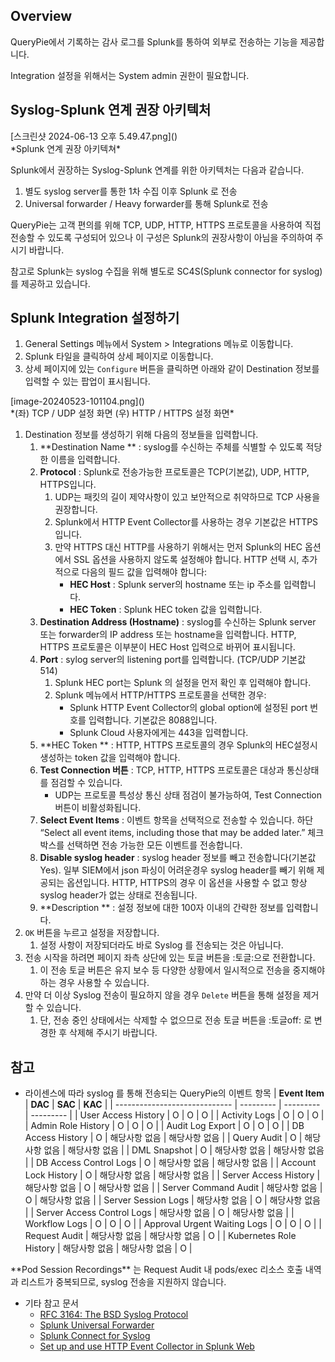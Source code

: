 
## Overview

QueryPie에서 기록하는 감사 로그를 Splunk를 통하여 외부로 전송하는 기능을 제공합니다.

<Callout type="info">
Integration 설정을 위해서는 System admin 권한이 필요합니다.
</Callout>


## Syslog-Splunk 연계 권장 아키텍처

<p align="center">
<div>[스크린샷 2024-06-13 오후 5.49.47.png]()</div>
*Splunk 연계 권장 아키텍쳐*
</p>

Splunk에서 권장하는 Syslog-Splunk 연계를 위한 아키텍처는 다음과 같습니다.

1. 별도 syslog server를 통한 1차 수집 이후 Splunk 로 전송 
2. Universal forwarder / Heavy forwarder를 통해 Splunk로 전송

<Callout type="important">
QueryPie는 고객 편의를 위해 TCP, UDP, HTTP, HTTPS 프로토콜을 사용하여 직접 전송할 수 있도록 구성되어 있으나 이 구성은 Splunk의 권장사항이 아님을 주의하여 주시기 바랍니다.
</Callout>

참고로 Splunk는 syslog 수집을 위해 별도로 SC4S(Splunk connector for syslog)를 제공하고 있습니다.


## Splunk Integration 설정하기

1. General Settings 메뉴에서 System &gt; Integrations 메뉴로 이동합니다. 
2. Splunk 타일을 클릭하여 상세 페이지로 이동합니다. 
3. 상세 페이지에 있는 `Configure` 버튼을 클릭하면 아래와 같이 Destination 정보를 입력할 수 있는 팝업이 표시됩니다.
<p align="center">
<div>[image-20240523-101104.png]()</div>
*(좌) TCP / UDP 설정 화면 (우) HTTP / HTTPS 설정 화면*
</p>

1. Destination 정보를 생성하기 위해 다음의 정보들을 입력합니다. 
    1.  **Destination Name ** : syslog를 수신하는 주체를 식별할 수 있도록 적당한 이름을 입력합니다.
    2.  **Protocol**  : Splunk로 전송가능한 프로토콜은 TCP(기본값), UDP, HTTP, HTTPS입니다. 
        1. UDP는 패킷의 길이 제약사항이 있고 보안적으로 취약하므로 TCP 사용을 권장합니다. 
        2. Splunk에서 HTTP Event Collector를 사용하는 경우 기본값은 HTTPS입니다. 
        3. 만약 HTTPS 대신 HTTP를 사용하기 위해서는 먼저 Splunk의 HEC 옵션에서 SSL 옵션을 사용하지 않도록 설정해야 합니다. HTTP 선택 시, 추가적으로 다음의 필드 값을 입력해야 합니다:
            *  **HEC Host**  : Splunk server의 hostname 또는 ip 주소를 입력합니다.
            *  **HEC Token**  : Splunk HEC token 값을 입력합니다.
    3.  **Destination Address (Hostname)** : syslog를 수신하는 Splunk server 또는 forwarder의 IP address 또는 hostname을 입력합니다. HTTP, HTTPS 프로토콜은 이부분이 HEC Host 입력으로 바뀌어 표시됩니다.
    4.  **Port**  : sylog server의 listening port를 입력합니다. (TCP/UDP 기본값 514) 
        1. Splunk HEC port는 Splunk 의 설정을 먼저 확인 후 입력해야 합니다. 
        2. Splunk 메뉴에서 HTTP/HTTPS 프로토콜을 선택한 경우:
            * Splunk HTTP Event Collector의 global option에 설정된 port 번호를 입력합니다. 기본값은 8088입니다.
            * Splunk Cloud 사용자에게는 443을 입력합니다.
    5.  **HEC Token ** : HTTP, HTTPS 프로토콜의 경우 Splunk의 HEC설정시 생성하는 token 값을 입력해야 합니다.
    6.  **Test Connection 버튼**  : TCP, HTTP, HTTPS 프로토콜은 대상과 통신상태를 점검할 수 있습니다. 
        * UDP는 프로토콜 특성상 통신 상태 점검이 불가능하여, Test Connection 버튼이 비활성화됩니다.
    7.  **Select Event Items**  : 이벤트 항목을 선택적으로 전송할 수 있습니다. 하단 “Select all event items, including those that may be added later.” 체크박스를 선택하면 전송 가능한 모든 이벤트를 전송합니다.
    8.  **Disable syslog header**  : syslog header 정보를 빼고 전송합니다(기본값 Yes). 일부 SIEM에서 json 파싱이 어려운경우 syslog header를 빼기 위해 제공되는 옵션입니다. HTTP, HTTPS의 경우 이 옵션을 사용할 수 없고 항상 syslog header가 없는 상태로 전송됩니다.
    9.  **Description ** : 설정 정보에 대한 100자 이내의 간략한 정보를 입력합니다.
2. `OK` 버튼을 누르고 설정을 저장합니다. 
    1. 설정 사항이 저장되더라도 바로 Syslog 를 전송되는 것은 아닙니다.
3. 전송 시작을 하려면 페이지 좌측 상단에 있는 토글 버튼을 :토글:으로 전환합니다. 
    1. 이 전송 토글 버튼은 유지 보수 등 다양한 상황에서 일시적으로 전송을 중지해야 하는 경우 사용할 수 있습니다.
4. 만약 더 이상 Syslog 전송이 필요하지 않을 경우 `Delete` 버튼을 통해 설정을 제거할 수 있습니다. 
    1. 단, 전송 중인 상태에서는 삭제할 수 없으므로 전송 토글 버튼을 :토글off: 로 변경한 후 삭제해 주시기 바랍니다.


## 참고

* 라이센스에 따라 syslog 를 통해 전송되는 QueryPie의 이벤트 항목
|  **Event Item**               |  **DAC**  |  **SAC**  |  **KAC**  |
| ----------------------------- | --------- | --------- | --------- |
| User Access History           | O         | O         | O         |
| Activity Logs                 | O         | O         | O         |
| Admin Role History            | O         | O         | O         |
| Audit Log Export              | O         | O         | O         |
| DB Access History             | O         | 해당사항 없음   | 해당사항 없음   |
| Query Audit                   | O         | 해당사항 없음   | 해당사항 없음   |
| DML Snapshot                  | O         | 해당사항 없음   | 해당사항 없음   |
| DB Access Control Logs        | O         | 해당사항 없음   | 해당사항 없음   |
| Account Lock History          | O         | 해당사항 없음   | 해당사항 없음   |
| Server Access History         | 해당사항 없음   | O         | 해당사항 없음   |
| Server Command Audit          | 해당사항 없음   | O         | 해당사항 없음   |
| Server Session Logs           | 해당사항 없음   | O         | 해당사항 없음   |
| Server Access Control Logs    | 해당사항 없음   | O         | 해당사항 없음   |
| Workflow Logs                 | O         | O         | O         |
| Approval Urgent Waiting Logs  | O         | O         | O         |
| Request Audit                 | 해당사항 없음   | 해당사항 없음   | O         |
| Kubernetes Role History       | 해당사항 없음   | 해당사항 없음   | O         |

<Callout type="info">
**Pod Session Recordings** 는 Request Audit 내 pods/exec 리소스 호출 내역과 리스트가 중복되므로, syslog 전송을 지원하지 않습니다.
</Callout>

* 기타 참고 문서 
    * [RFC 3164: The BSD Syslog Protocol](https://datatracker.ietf.org/doc/html/rfc3164)
    * [Splunk Universal Forwarder](https://www.splunk.com/en_us/blog/learn/splunk-universal-forwarder.html) 
    * [Splunk Connect for Syslog](https://splunk.github.io/splunk-connect-for-syslog/main/) 
    * [Set up and use HTTP Event Collector in Splunk Web](https://docs.splunk.com/Documentation/SplunkCloud/latest/Data/UsetheHTTPEventCollector) 


